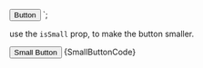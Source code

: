 
 <Button isSmall={true}>Button</Button>
`;

<Section title="Small" contained={true} style={{ paddingRight: 0, paddingBottom: 0, paddingLeft: 0 }}>
  <p>
    use the <Code small={true}>isSmall</Code> prop, to make the button smaller.
  </p>

  <Preview wrapper={true}>
    <Button isSmall="sm">Small Button</Button>
  </Preview>

  <Snippet language="js">
    {SmallButtonCode}
  </Snippet>
</Section>
